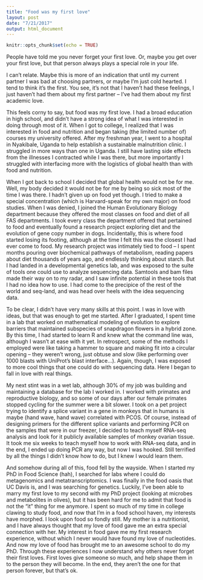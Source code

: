 ```yaml
---
title: "Food was my first love"
layout: post
date: "7/21/2017"
output: html_document
---
```


```r
knitr::opts_chunk$set(echo = TRUE)
```


People have told me you never forget your first love. Or, maybe you get over your first love, but that person always plays a special role in your life.

I can't relate. Maybe this is more of an indication that until my current partner I was bad at choosing partners, or maybe I'm just cold hearted. I tend to think it's the first. You see, it's not that I haven't had these feelings, I just haven't had them about my first partner -- I've had them about my first academic love.

This feels corny to say, but food was my first love. I had a broad education in high school, and didn't have a strong idea of what I was interested in doing through most of it. When I got to college, I realized that I was interested in food and nutrition and began taking (the limited number of) courses my university offered. After my freshman year, I went to a hospital in Nyakibale, Uganda to help establish a sustainable malnutrition clinic. I struggled in more ways than one in Uganda. I still have lasting side effects from the illnesses I contracted while I was there, but more importantly I struggled with interfacing more with the logistics of global health than with food and nutrition.

When I got back to school I decided that global health would not be for me. Well, my body decided it would not be for me by being so sick most of the time I was there. I hadn't given up on food yet though. I tried to make a special concentration (which is Harvard-speak for my own major) on food studies. When I was denied, I joined the Human Evolutionary Biology department because they offered the most classes on food and diet of all FAS departments. I took every class the department offered that pertained to food and eventually found a research project exploring diet and the evolution of gene copy number in dogs. Incidentally, this is where food started losing its footing, although at the time I felt this was the closest I had ever come to food. My research project was intimately tied to food -- I spent months pouring over biochemical pathways of metabolism, reading papers about diet thousands of years ago, and endlessly thinking about starch. But I had landed in a developmental genetics lab, and was exposed to the suite of tools one could use to analyze sequencing data. Samtools and bam files made their way on to my radar, and I saw infinite potential in these tools that I had no idea how to use. I had come to the precipice of the rest of the world and seq-land, and was head over heels with the idea sequencing data.

To be clear, I didn't have very many skills at this point. I was in love with ideas, but that was enough to get me started. After I graduated, I spent time in a lab that worked on mathematical modeling of evolution to explore barriers that maintained subspecies of snapdragon flowers in a hybrid zone. By this time, I had started to learn R and knew what the command line was, although I wasn't at ease with it yet. In retrospect, some of the methods I employed were like taking a hammer to square and making fit into a circular opening -- they weren't wrong, just obtuse and slow (like performing over 1000 blasts with UniProt's blast interface...). Again, though, I was exposed to more cool things that one could do with sequencing data. Here I began to fall in love with real things.

My next stint was in a wet lab, although 30% of my job was building and maintaining a database for the lab I worked in. I worked with primates and reproductive biology, and so some of our days after our female primates stopped cycling for the summer were a bit slower. I took on a pet project trying to identify a splice variant in a gene in monkeys that in humans is maybe (hand wave, hand wave) correlated with PCOS. Of course, instead of designing primers for the different splice variants and performing PCR on the samples that were in our freezer, I decided to teach myself RNA-seq analysis and look for it publicly available samples of monkey ovarian tissue. It took me six weeks to teach myself how to work with RNA-seq data, and in the end, I ended up doing PCR any way, but now I was hooked. Still terrified by all the things I didn't know how to do, but I knew I would learn them.

And somehow during all of this, food fell by the wayside. When I started my PhD in Food Science (hah), I searched for labs where I could do metagenomics and metatranscriptomics. I was finally in the food oasis that UC Davis is, and I was searching for genetics. Luckily, I've been able to marry my first love to my second with my PhD project (looking at microbes and metabolites in olives), but it has been hard for me to admit that food is not the "it" thing for me anymore. I spent so much of my time in college clawing to study food, and now that I'm in a food school haven, my interests have morphed. I look upon food so fondly still. My mother is a nutritionist, and I have always thought that my love of food gave me an extra special connection with her. My interest in food gave me my first research experience, without which I never would have found my love of nucleotides. And now my love of food has brought me to an awesome school to do my PhD. Through these experiences I now understand why others never forget their first loves. First loves give someone so much, and help shape them in to the person they will become. In the end, they aren't the one for that person forever, but that's ok.
